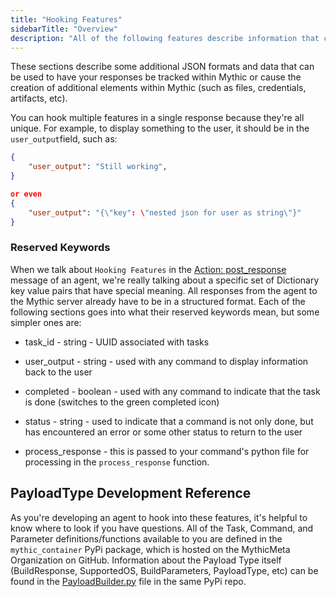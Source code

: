 ```yaml
---
title: "Hooking Features"
sidebarTitle: "Overview"
description: "All of the following features describe information that can be included in responses."
---
```




These sections describe some additional JSON formats and data that can be used to have your responses be tracked within Mythic or cause the creation of additional elements within Mythic (such as files, credentials, artifacts, etc).

You can hook multiple features in a single response because they're all unique. For example, to display something to the user, it should be in the `user_output`field, such as:

```json
{
    "user_output": "Still working",
}

or even
{
    "user_output": "{\"key": \"nested json for user as string\"}"
}
```

### Reserved Keywords

When we talk about `Hooking Features` in the [Action: post\_response](/version-2.3/customizing/c2-related-development/c2-profile-code/agent-side-coding/action-post_response) message of an agent, we're really talking about a specific set of Dictionary key value pairs that have special meaning. All responses from the agent to the Mythic server already have to be in a structured format. Each of the following sections goes into what their reserved keywords mean, but some simpler ones are:

* task\_id - string - UUID associated with tasks

* user\_output - string - used with any command to display information back to the user

* completed - boolean - used with any command to indicate that the task is done (switches to the green completed icon)

* status - string - used to indicate that a command is not only done, but has encountered an error or some other status to return to the user

* process\_response - this is passed to your command's python file for processing in the `process_response` function.

## PayloadType Development Reference

As you're developing an agent to hook into these features, it's helpful to know where to look if you have questions. All of the Task, Command, and Parameter definitions/functions available to you are defined in the `mythic_container` PyPi package, which is hosted on the MythicMeta Organization on GitHub. Information about the Payload Type itself (BuildResponse, SupportedOS, BuildParameters, PayloadType, etc) can be found in the [PayloadBuilder.py](https://github.com/MythicMeta/Mythic_PayloadType_Container/blob/master/mythic_payloadtype_container/PayloadBuilder.py) file in the same PyPi repo.
